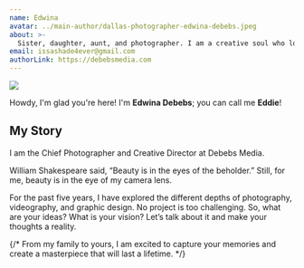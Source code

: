 ```yaml
---
name: Edwina
avatar: ../main-author/dallas-photographer-edwina-debebs.jpeg
about: >-
  Sister, daughter, aunt, and photographer. I am a creative soul who loves to capture the beauty of life through my camera lens.
email: issashade4ever@gmail.com
authorLink: https://debebsmedia.com
---
```


![](../main-author/dallas-photographer-edwina-debebs.jpeg)

Howdy, I'm glad you're here! I'm **Edwina Debebs**; you can call me **Eddie**!

## My Story

I am the Chief Photographer and Creative Director at Debebs Media.

William Shakespeare said, “Beauty is in the eyes of the beholder.” Still, for me, beauty is in the eye of my camera lens.

For the past five years, I have explored the different depths of photography, videography, and graphic design. No project is too challenging. So, what are your ideas? What is your vision?
Let’s talk about it and make your thoughts a reality.

{/* From my family to yours, I am excited to capture your memories and create a masterpiece that will last a lifetime. */}
